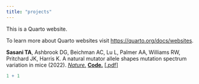 ```yaml
---
title: "projects"
---
```


This is a Quarto website.

To learn more about Quarto websites visit <https://quarto.org/docs/websites>.


**Sasani TA**, Ashbrook DG, Beichman AC, Lu L, Palmer AA, Williams RW, Pritchard JK, Harris K. A natural mutator allele shapes mutation spectrum variation in mice (2022). [*Nature.*](https://www.nature.com/articles/s41586-022-04701-5) [**Code.**](https://github.com/tomsasani/bxd_mutator_manuscript) [[.pdf]](test.html)

```r
1 + 1
```
